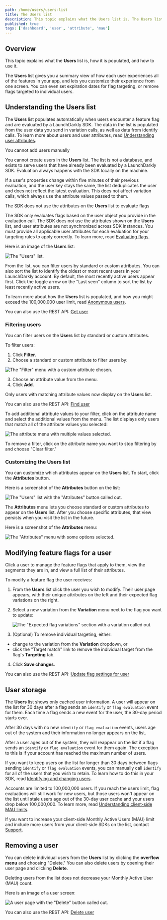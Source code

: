```yaml
---
path: /home/users/users-list
title: The Users list
description: This topic explains what the Users list is. The Users list gives you a summary view of how each user experiences all of the features in your app, and lets you customize their experience from one screen.
published: true
tags: ['dashboard', 'user', 'attribute', 'mau']
---
```


## Overview

This topic explains what the **Users** list is, how it is populated, and how to use it.

The **Users** list gives you a summary view of how each user experiences all of the features in your app, and lets you customize their experience from one screen. You can even set expiration dates for flag targeting, or remove flags targeted to individual users.

## Understanding the Users list

The **Users** list populates automatically when users encounter a feature flag and are evaluated by a LaunchDarkly SDK. The data in the list is populated from the user data you send in variation calls, as well as data from identify calls. To learn more about users and user attributes, read [Understanding user attributes](/home/users/attributes#understanding-user-attributes).

<Callout intent="alert">
<CalloutTitle>You cannot add users manually</CalloutTitle>
<CalloutDescription>

You cannot create users in the <strong>Users</strong> list. The list is not a database, and exists to serve users that have already been evaluated by a LaunchDarkly SDK. Evaluation always happens with the SDK locally on the machine.

</CalloutDescription>
</Callout>

If a user's properties change within five minutes of their previous evaluation, and the user key stays the same, the list deduplicates the user and does not reflect the latest evaluation. This does not affect variation calls, which always use the attribute values passed to them.

<Callout intent="alert">
<CalloutTitle>The SDK does not use the attributes on the <strong>Users</strong> list to evaluate flags</CalloutTitle>
<CalloutDescription>

The SDK only evaluates flags based on the user object you provide in the evaluation call. The SDK does not use the attributes shown on the **Users** list, and user attributes are not synchronized across SDK instances. You must provide all applicable user attributes for each evaluation for your targeting rules to apply correctly. To learn more, read [Evaluating flags](/sdk/features/evaluating).

</CalloutDescription>
</Callout>

Here is an image of the **Users** list:

![The "Users" list.](users.png)

From the list, you can filter users by standard or custom attributes. You can also sort the list to identify the oldest or most recent users in your LaunchDarkly account. By default, the most recently active users appear first. Click the toggle arrow on the "Last seen" column to sort the list by least recently active users.

To learn more about how the **Users** list is populated, and how you might exceed the 100,000,000 user limit, read [Anonymous users](/home/users/anonymous-users).

<LearnMore>

You can also use the REST API: [Get user](https://apidocs.launchdarkly.com/tag/Users#operation/getUser)

</LearnMore>

### Filtering users

You can filter users on the **Users** list by standard or custom attributes.

To filter users:

1. Click **Filter**.
2. Choose a standard or custom attribute to filter users by:

![The "Filter" menu with a custom attribute chosen.](users-filter.png)

3. Choose an attribute value from the menu.
4. Click **Add**.

Only users with matching attribute values now display on the **Users** list.

<LearnMore>

You can also use the REST API: [Find user](https://apidocs.launchdarkly.com/tag/Users#operation/getSearchUsers)

</LearnMore>

To add additional attribute values to your filter, click on the attribute name and select the additional values from the menu. The list displays only users that match all of the attribute values you selected:

![The attribute menu with multiple values selected.](users-filter-clear.png)

To remove a filter, click on the attribute name you want to stop filtering by and choose "Clear filter."

### Customizing the Users list

You can customize which attributes appear on the **Users** list. To start, click the **Attributes** button.

Here is a screenshot of the **Attributes** button on the list:

![The "Users" list with the "Attributes" button called out.](users-attributes-callout.png)

The **Attributes** menu lets you choose standard or custom attributes to appear on the **Users** list. After you choose specific attributes, that view persists when you visit the list in the future.

Here is a screenshot of the **Attributes** menu:

![The "Attributes" menu with some options selected.](users-attributes-menu.png)

## Modifying feature flags for a user

Click a user to manage the feature flags that apply to them, view the segments they are in, and view a full list of their attributes.

To modify a feature flag the user receives:

1. From the **Users** list click the user you wish to modify. Their user page appears, with their unique attributes on the left and their expected flag variations on the right.
2. Select a new variation from the **Variation** menu next to the flag you want to update:

    ![The "Expected flag variations" section with a variation called out.](users-details-targeting-callout.png)

3. (Optional) To remove individual targeting, either:
  - change to the variation from the **Variation** dropdown, or
  - click the "Target match" link to remove the individual target from the flag's **Targeting** tab.
4. Click **Save changes**.

<LearnMore>

You can also use the REST API: [Update flag settings for user](https://apidocs.launchdarkly.com/tag/User-settings#operation/putFlagSetting)

</LearnMore>

## User storage

The **Users** list shows only cached user information. A user will appear on the list for 30 days after a flag sends an `identify` or `flag evaluation` event for them. Each time a flag sends a new event for the user, the 30-day period starts over.

After 30 days with no new `identify` or `flag evaluation` events, users age out of the system and their information no longer appears on the list.

After a user ages out of the system, they will reappear on the list if a flag sends an `identify` or `flag evaluation` event for them again. The exception to this is if your account has reached the maximum number of users.

If you want to keep users on the list for longer than 30 days between flags sending `identify` or `flag evaluation` events, you can manually call `identify` for all of the users that you wish to retain. To learn how to do this in your SDK, read [Identifying and changing users](/sdk/features/identify).

Accounts are limited to 100,000,000 users. If you reach the users limit, flag evaluations will still work for new users, but those users won't appear on the list until stale users age out of the 30-day user cache and your users drop below 100,000,000. To learn more, read [Understanding client-side MAU limits](/home/billing/usage-metrics#understanding-client-side-mau-limits).

If you want to increase your client-side Monthly Active Users (MAU) limit and include more users from your client-side SDKs on the list, contact [Support](https://support.launchdarkly.com/hc/en-us/requests/new).

## Removing a user

You can delete individual users from the **Users** list by clicking the **overflow menu** and choosing "Delete." You can also delete users by opening their user page and clicking **Delete**.

Deleting users from the list does not decrease your Monthly Active User (MAU) count.

Here is an image of a user screen:

![A user page with the "Delete" button called out.](users-delete-callout.png)

<LearnMore>

You can also use the REST API: [Delete user](https://apidocs.launchdarkly.com/tag/Users#operation/deleteUser)

</LearnMore>
